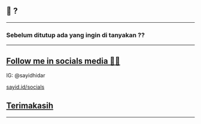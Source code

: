 
##  🤔 ?
<hr />

<Appear>
    <h3>Sebelum <a>ditutup</a> ada yang ingin di tanyakan ??</h3>
</Appear>

---

## <a><u>Follow me in socials media 🕵️‍♂️</u></a>

IG: @sayidhidar

<a href="https://sayid.id/socials">sayid.id/socials</a>

## <u>Terimakasih</u> 
---